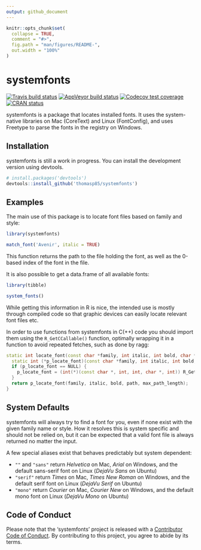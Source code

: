 ```yaml
---
output: github_document
---
```


<!-- README.md is generated from README.Rmd. Please edit that file -->

```r
knitr::opts_chunk$set(
  collapse = TRUE,
  comment = "#>",
  fig.path = "man/figures/README-",
  out.width = "100%"
)
```
# systemfonts

<!-- badges: start -->
[![Travis build status](https://travis-ci.org/r-lib/systemfonts.svg?branch=master)](https://travis-ci.org/r-lib/systemfonts)
[![AppVeyor build status](https://ci.appveyor.com/api/projects/status/github/r-lib/systemfonts?branch=master&svg=true)](https://ci.appveyor.com/project/r-lib/systemfonts)
[![Codecov test coverage](https://codecov.io/gh/r-lib/systemfonts/branch/master/graph/badge.svg)](https://codecov.io/gh/r-lib/systemfonts?branch=master)
[![CRAN status](https://www.r-pkg.org/badges/version/systemfonts)](https://cran.r-project.org/package=systemfonts)
<!-- badges: end -->

systemfonts is a package that locates installed fonts. It uses the system-native libraries on Mac (CoreText) and Linux (FontConfig), and uses Freetype to parse the fonts in the registry on Windows.

## Installation
systemfonts is still a work in progress. You can install the development version
using devtools.

```r
# install.packages('devtools')
devtools::install_github('thomasp85/systemfonts')
```

## Examples
The main use of this package is to locate font files based on family and style:

```r
library(systemfonts)

match_font('Avenir', italic = TRUE)
```

This function returns the path to the file holding the font, as well as the 
0-based index of the font in the file.

It is also possible to get a data.frame of all available fonts:

```r
library(tibble) 
```
```r
system_fonts()
```

While getting this information in R is nice, the intended use is mostly through
compiled code so that graphic devices can easily locate relevant font files etc.

In order to use functions from systemfonts in C(++) code you should import them
using the `R_GetCCallable()` function, optimally wrapping it in a function to 
avoid repeated fetches, such as done by ragg:

```c++
static int locate_font(const char *family, int italic, int bold, char *path, int max_path_length) {
  static int (*p_locate_font)(const char *family, int italic, int bold, char *path, int max_path_length) = NULL;
  if (p_locate_font == NULL) {
    p_locate_font = (int(*)(const char *, int, int, char *, int)) R_GetCCallable("systemfonts", "locate_font");
  }
  return p_locate_font(family, italic, bold, path, max_path_length);
}
```

## System Defaults
systemfonts will always try to find a font for you, even if none exist with the
given family name or style. How it resolves this is system specific and should
not be relied on, but it can be expected that a valid font file is always 
returned no matter the input.

A few special aliases exist that behaves predictably but system dependent:

- `""` and `"sans"` return *Helvetica* on Mac, *Arial* on Windows, and the 
  default sans-serif font on Linux (*DejaVu Sans* on Ubuntu)
- `"serif"` return *Times* on Mac, *Times New Roman* on Windows, and the 
  default serif font on Linux (*DejaVu Serif* on Ubuntu)
- `"mono"` return *Courier* on Mac, *Courier New* on Windows, and the 
  default mono font on Linux (*DejaVu Mono* on Ubuntu)

## Code of Conduct
Please note that the 'systemfonts' project is released with a
[Contributor Code of Conduct](https://github.com/r-lib/systemfonts/blob/master/CODE_OF_CONDUCT.md).
By contributing to this project, you agree to abide by its terms.
